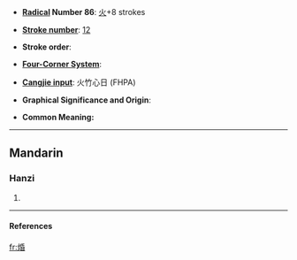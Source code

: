 * '''[[Index:Chinese radical| Radical]] Number 86''': [[Index:Chinese radical/火|火]]+8 strokes

* '''[[Index:Chinese total strokes|Stroke number]]''': [[Index:Chinese total strokes/12|12]]

* '''Stroke order''': 

* '''[[Index:Chinese four corner|Four-Corner System]]''': 

* '''[[Index:Chinese Cangjie|Cangjie input]]''': 火竹心日 (FHPA)

* '''Graphical Significance and Origin''': 

* '''Common Meaning:'''  {{rfdef}}

----
==Mandarin==
===Hanzi===
{{cmn-hanzi|pin=[[hùn]] (hun4), [[mó]] (mo2)|wg=hun<sup>4</sup>, mo<sup>2</sup>}}
# {{defn|Mandarin}}

----
====References====
{{Han ref|kx=0673.180|dkj=19105|dj=1081.180|hdz=32210.050|uh=711D|ud=28957}}

[[fr:焝]]